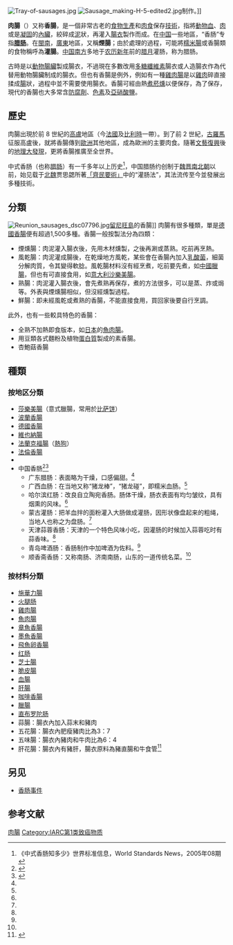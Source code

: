 {{NoteTA
|G1 = Food
|T=zh-tw:香腸;zh-hk:肉腸;zh-hans:肉肠;
}}
{{编修}}
[[File:Tray-of-sausages.jpg|thumb]]
[[File:Sausage_making-H-5-edited2.jpg|thumb]]制作。]]

'''肉腸'''（{{lang-en|Sausage}}）又称'''香腸'''，是一個非常古老的[[食物|食物]][[生產|生產]]和[[肉食|肉食]]保存[[技術|技術]]，指將[[動物|動物]][[血|血]]、[[肉|肉]]或是[[凝固|凝固]]的[[內臟|內臟]]，絞碎成[[泥|泥]]狀，再灌入[[腸衣|腸衣]]製作而成。在[[中国|中国]]一些地區，“香肠”专指'''[[腊肠|腊肠]]'''。在[[閩南|閩南]]，[[廣東|廣東]]地區，又稱'''煙腸'''；由於處理的過程，可能將[[糯米腸|糯米腸]]或香腸類的食物稱呼為'''灌腸'''。[[中国南方|中国南方]]多地于[[农历新年|农历新年]]前的[[腊月|腊月]]灌肠，称为腊肠。

古時是以[[動物|動物]][[腸臟|腸臟]]製成腸衣，不過現在多數改用[[多糖|多糖]][[纖維素|纖維素]]腸衣或人造腸衣作為代替用動物腸臟制成的腸衣。但也有香腸是例外，例如有一種[[雞肉腸|雞肉腸]]是以[[雞肉|雞肉]]碎直接揉成[[腸|腸]]狀，過程中並不需要使用腸衣。香腸可經由熱[[煮|煮]][[菸燻|菸燻]]以便保存，為了保存，現代的香腸也大多常含[[防腐劑|防腐劑]]、[[色素|色素]]及[[亞硝酸鹽|亞硝酸鹽]]。

==歷史==
肉腸出現於前 8 世紀的[[高盧|高盧]]地區（今[[法國|法國]]及[[比利時|比利時]]一帶）。到了前 2 世紀，[[古羅馬|古羅馬]]征服高盧後，就將香腸傳到[[歐洲|歐洲]]其他地區，成為歐洲的主要肉食。隨著[[文藝復興|文藝復興]]後的[[地理大發現|地理大發現]]，更將香腸推廣至全世界。

中式香肠（也称[[腊肠|腊肠]]）有一千多年以上历史<ref>《中式香肠知多少》世界标准信息，World Standards News，2005年08期</ref>，中国腊肠约创制于[[魏晋南北朝|魏晋南北朝]]以前，始见载于[[北魏|北魏]]贾思勰所著[[齊民要術|「齊民要術」]]中的“灌肠法”，其法流传至今並發展出多種技術。

==分類==
[[File:Reunion_sausages_dsc07796.jpg|thumb]][[留尼旺島|留尼旺島]]的香腸]]
肉腸有很多種類，單是[[德國香腸|德國香腸]]便有超過1,500多種。香腸一般按製法分為四類：

*煙燻腸：肉泥灌入腸衣後，先用木材燻製，之後再涮或蒸熟。吃前再烹熱。
*風乾腸：肉泥灌成腸後，在乾燥地方風乾，某些會在香腸內加入[[乳酸菌|乳酸菌]]，細菌分解肉質，令其變得軟腍。風乾腸材料沒有經烹煮，吃前要先煮，如[[中國|中國]][[臘腸|臘腸]]，但也有可直接食用，如[[意大利|意大利]][[沙樂美腸|沙樂美腸]]。
*熟腸：肉泥灌入腸衣後，會先煮熟再保存，煮的方法很多，可以是蒸、炸或焗等。外表與煙燻腸相似，但沒經燻製過程。
*鮮腸：即未經風乾或煮熟的香腸，不能直接食用，買回家後要自行烹調。

此外，也有一些較具特色的香腸：
*全熟不加熱即食版本，如[[日本|日本]]的[[魚肉腸|魚肉腸]]。 
*用豆類各式麵粉及植物[[蛋白質|蛋白質]]製成的素香腸。
*杏鮑菇香腸

==種類==
{{Main|{{le|香腸種類列表|List of sausages}}}}
===按地区分類===
*[[莎樂美腸|莎樂美腸]]（意式臘腸，常用於[[比萨饼|比萨饼]]）<br />
*[[波蘭香腸|波蘭香腸]]<br />
*[[德國香腸|德國香腸]]<br />
*[[維也納腸|維也納腸]]<br />
*[[法蘭克福腸|法蘭克福腸]]（[[熱狗|熱狗]]）<br />
*[[法倫香腸|法倫香腸]]<br />
*{{link-en|修芙萊腸|Cumberland sausage}}
*中国香肠<ref name=zgxc1>{{cite web| url=https://new.qq.com/omn/20180813/20180813A0J7F1.html | title=中国香肠不输德国，这7种香肠你吃过几种？| language=Zh| accessdate=2020年1月21日}}</ref><ref name=zgxc2>{{cite web| url=http://www.njlmsp.com/ctt/5/91.htm | title=中国香肠的历史由来| language=zh| accessdate=2015年3月17日}}</ref>
**广东腊肠：表面略为干燥，口感偏甜。<ref name=zgxc1/>
**广西血肠：在当地又称“猪龙棒”，“猪龙碰”，即糯米血肠。<ref name=zgxc1/>
**哈尔滨红肠：改良自立陶宛香肠。肠体干燥，肠衣表面有均匀皱纹，具有烟熏的风味。<ref name=zgxc1/>
**蒙古灌肠：把羊血拌的面粉灌入大肠做成灌肠，因形状像盘起来的粗绳，当地人也称之为盘肠。<ref name=zgxc1/>
**天津蒜蓉香肠：天津的一个特色风味小吃，因灌肠的时候加入蒜蓉吃时有蒜香味。<ref name=zgxc1/>
**青岛啤酒肠：香肠制作中加啤酒为佐料。<ref name=zgxc1/>
**顺香斋香肠：又称南肠、济南南肠，山东的一道传统名菜。<ref name=zgxc1/>

===按材料分類===
*[[施華力腸|施華力腸]]<br />
*[[火腿肠|火腿肠]]<br />
*[[雞肉腸|雞肉腸]]<br />
*[[魚肉腸|魚肉腸]]<br />
*[[章魚香腸|章魚香腸]]<br />
*[[墨魚香腸|墨魚香腸]]<br />
*[[飛魚卵香腸|飛魚卵香腸]]<br />
*[[红肠|红肠]]<br />
*[[芝士腸|芝士腸]]<br />
*[[脆皮腸|脆皮腸]]<br />
*[[血腸|血腸]]<br />
*[[肝腸|肝腸]]<br />
*[[咖啡香腸|咖啡香腸]]<br />
*[[臘腸|臘腸]]<br />
*[[直布罗陀肠|直布罗陀肠]]
*蒜腸：腸衣內加入蒜末和豬肉
*五花腸：腸衣內肥瘦豬肉比為3：7 
*五味腸：腸衣內豬肉和牛肉比為6：4
*肝花腸：腸衣內有豬肝，腸衣原料為豬直腸和牛食管<ref>{{cite news |title=《中国商品大辞典 肉禽蛋分册》 《中国商品大辞典》编辑委员会编 北京：中国商业出版社 1997 第71页 |url=http://readsvr.chaoxing.com/n/disreadbook/book/discover/11236150/889c1b4ae0954f698908de8415f38b47/a41df09afe477212022c07558b683144.shtml?view=1&fenlei=06100631&pagebarreset=true&sKey=%E8%92%9C%E8%85%B8}}</ref>

==另见==
*[[香肠事件|香肠事件]]

== 参考文献 ==
{{Commons|Sausage}}
{{Reflist}}

{{Authority control}}

[[Category:肉腸|]]
[[Category:IARC第1类致癌物质|Category:IARC第1类致癌物质]]